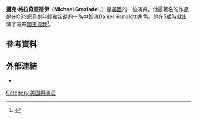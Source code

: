 {{Infobox person
| name         = Michael Graziadei
| image        = 
| image_size   = 
| caption      = 
| birth_date   = {{birth date and age|1979|09|22}}
| birth_place  = 德國
| occupation   = 演員
| years_active = 2001–現在
}}
'''邁克·格拉奇亞德伊'''（'''Michael Graziadei'''，{{bd|1979年|9月22日}}）是[[美國|美國]]的一位演員。他最著名的作品是在CBS肥皂劇年輕和叛逆的一族中飾演Daniel Romalotti角色。他在5歲時就出演了電影[[國王與我|國王與我]]<ref name=spd>{{cite web|title=Michael Graziadei 411|url=http://www.soapoperadigest.com/michael-graziadei-411|accessdate=June 26, 2012|deadurl=yes|archiveurl=https://web.archive.org/web/20120922015532/http://www.soapoperadigest.com/michael-graziadei-411|archivedate=2012-09-22}}</ref>。
==參考資料==
{{Reflist}}
==外部連結==
* {{IMDb name|1616668}}
[[Category:美国男演员|Category:美国男演员]]